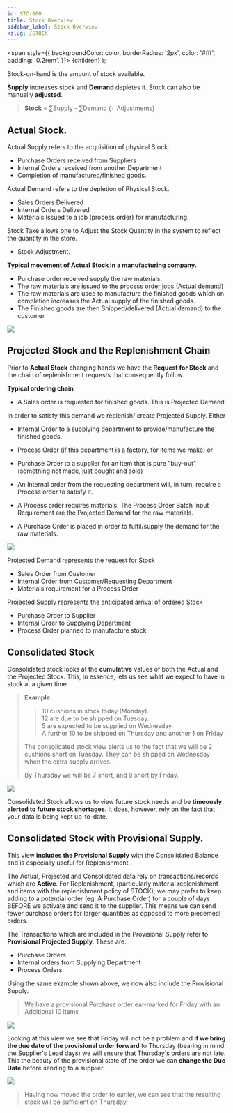 ```yaml
---
id: STC-000
title: Stock Overview
sidebar_label: Stock Overview
<slug: /STOCK
---
```

  <span
    style={{
      backgroundColor: color,
      borderRadius: '2px',
      color: '#fff',
      padding: '0.2rem',
    }}>
    {children}
  </span>
);

Stock-on-hand is the amount of stock available.

**Supply** increases stock and **Demand** depletes it. Stock can also be manually **adjusted**.



> **Stock** = <Highlight color="#25c2a0">∑Supply</Highlight> - <Highlight color="#F98192">∑Demand</Highlight> (+ <Highlight color="#81c2f9">Adjustments</Highlight>)


## Actual Stock.

Actual <Highlight color="#25c2a0">Supply</Highlight> refers to the acquisition of physical Stock.

- Purchase Orders received from Suppliers
- Internal Orders received from another Department
- Completion of manufactured/finished goods.

Actual <Highlight color="#F98192">Demand</Highlight> refers to the depletion of Physical Stock.

- Sales Orders Delivered
- Internal Orders Delivered
- Materials Issued to a job (process order) for manufacturing.

Stock Take allows one to <Highlight color="#81c2f9">Adjust</Highlight> the Stock Quantity in the system to reflect the quantity in the store.

- Stock Adjustment.

**Typical movement of Actual Stock in a manufacturing company.**

- Purchase order received <Highlight color="#25c2a0">supply</Highlight> the raw materials.
- The raw materials are issued to the process order jobs (Actual <Highlight color="#F98192">demand</Highlight>)
- The raw materials are used to manufacture the finished goods which on completion increases the Actual <Highlight color="#25c2a0">supply</Highlight> of the finished goods.
- The Finished goods are then Shipped/delivered (Actual <Highlight color="#F98192">demand</Highlight>) to the customer

![](../static/img/docs/STC-000/ActualStock.png) 

## Projected Stock and the Replenishment Chain

Prior to **Actual Stock** changing hands we have the **Request for Stock** and the chain of replenishment requests that consequently follow.

**Typical ordering chain**

- A <Highlight color="#F98192">Sales order</Highlight> is requested for finished goods. This is Projected <Highlight color="#F98192">Demand</Highlight>.

In order to satisfy this demand we replenish/ create Projected <Highlight color="#25c2a0">Supply</Highlight>.
 Either

- <Highlight color="#25c2a0">Internal Order to a supplying department</Highlight> to provide/manufacture the finished goods.
- <Highlight color="#25c2a0">Process Order</Highlight> (if this department is a factory, for items we make) or
- <Highlight color="#25c2a0">Purchase Order</Highlight> to a supplier for an item that is pure "buy-out" (something not made, just bought and sold)

- An <Highlight color="#F98192">Internal order from the requesting department</Highlight> will, in turn, require a <Highlight color="#25c2a0">Process order</Highlight> to satisfy it.
- A Process order requires materials.
 The <Highlight color="#F98192">Process Order Batch Input Requirement</Highlight> are the Projected Demand for the raw materials.
- A <Highlight color="#25c2a0">Purchase Order</Highlight> is placed in order to fulfil/supply the demand for the raw materials.

![](../static/img/docs/STC-000/ProjectedStock.png) 

Projected Demand represents the request for Stock

- Sales Order from Customer
- Internal Order from Customer/Requesting Department
- Materials requirement for a Process Order

Projected Supply represents the anticipated arrival of ordered Stock

- Purchase Order to Supplier
- Internal Order to Supplying Department
- Process Order planned to manufacture stock

## Consolidated Stock

Consolidated stock looks at the **cumulative** values of both the Actual and the Projected Stock. This, in essence, lets us see what we expect to have in stock at a given time.

>__Example.__
>
>>10 cushions in stock today (Monday).   
>>12 are due to be shipped on Tuesday.   
>>5 are expected to be supplied on Wednesday.   
>>A further 10 to be shipped on Thursday and another 1 on Friday
>
>The consolidated stock view alerts us to the fact that we will be 2 cushions short on Tuesday. They can be shipped on Wednesday when the extra supply arrives.
>
>By Thursday we will be 7 short, and 8 short by Friday.

![](../static/img/docs/STC-000/ConsolidExample.png) 

Consolidated Stock allows us to view future stock needs and be **timeously alerted to future stock shortages**. It does, however, rely on the fact that your data is being kept up-to-date.

## Consolidated Stock with Provisional Supply.

This view **includes the Provisional Supply** with the Consolidated Balance and is especially useful for Replenishment.

The Actual, Projected and Consolidated data rely on transactions/records which are **Active**. 
For Replenishment, (particularly material replenishment and items with the replenishment policy of STOCK), 
we may prefer to keep adding to a potential order (eg. A Purchase Order) 
for a couple of days BEFORE we activate and send it to the supplier. 
This means we can send fewer purchase orders for larger quantities as opposed to more piecemeal orders.

The Transactions which are included in the Provisional Supply refer to 
**Provisional Projected Supply**. These are:

- Purchase Orders
- Internal orders from Supplying Department
- Process Orders

Using the same example shown above, we now also include the Provisional Supply. 

>We have a provisional Purchase order ear-marked for Friday with an Additional 10 items

![](../static/img/docs/STC-000/ConsolidProv1.png) 

Looking at this view we see that Friday will not be a problem and **if we bring the due date
of the provisional order forward** to Thursday (bearing in mind the Supplier's Lead days) we 
will ensure that Thursday's orders are not late. This the beauty of the provisional state of 
the order we can **change the Due Date** before sending to a supplier.

![](../static/img/docs/STC-000/ConsolidProv2.png) 

> Having now moved the order to earlier, we can see that the resulting stock 
will be sufficient on Thursday.

